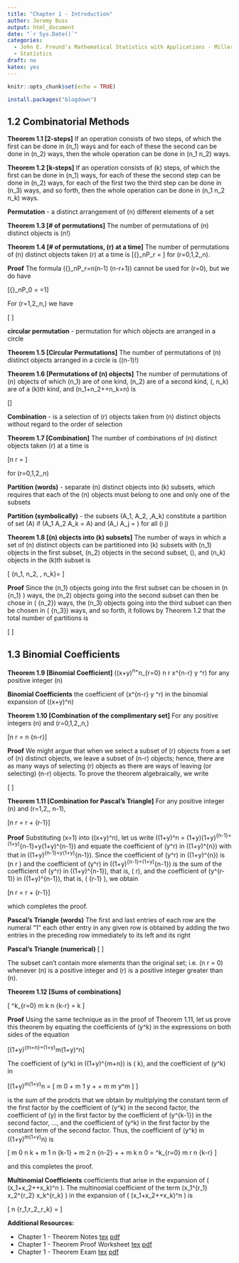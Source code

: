 ```yaml
---
title: "Chapter 1 - Introduction"
author: Jeremy Buss
output: html_document
date: "`r Sys.Date()`"
categories:
  - John E. Freund's Mathematical Statistics with Applications - Miller/Miller
  - Statistics
draft: no
katex: yes
---
```


```r
knitr::opts_chunk$set(echo = TRUE)
```


```r
install.packages("blogdown")
```



## 1.2 Combinatorial Methods

**Theorem 1.1 [2-steps]** If an operation consists of two steps, of which the first can be done in \(n_1\) ways and for each of these the second can be done in \(n_2\) ways, then the whole operation can be done in \(n_1 \cdot n_2\) ways.

**Theorem 1.2 [k-steps]** If an operation consists of \(k\) steps, of which the first can be done in \(n_1\) ways, for each of these the second step can be done in \(n_2\) ways, for each of the first two the third step can be done in \(n_3\) ways, and so forth, then the whole operation can be done in \(n_1 \cdot n_2 \cdot \ldots \cdot n_k\) ways.

**Permutation** - a distinct arrangement of \(n\) different elements of a set

**Theorem 1.3 [# of permutations]** The number of permutations of \(n\) distinct objects is \(n!\)

**Theorem 1.4 [# of permutations, \(r\) at a time]** The number of permutations of \(n\) distinct objects taken \(r\) at a time is
\[{}_nP_r = \frac{n!}{(n-r)!}\]
for \(r=0,1,2,\ldots,n\).

**Proof** The formula \({}_nP_r=n(n-1) \cdot \ldots \cdot (n-r+1)\) cannot be used for \(r=0\), but we do have

\[{}_nP_0 = \frac{n!}{(n-0)!}=1\]

For \(r=1,2,\ldots,n,\) we have

\[
\begin{align}
{}_nP_r&=n(n-1)(n-2) \cdot \ldots \cdot (n-r-1)\\
&=\frac{n(n-1)(n-2) \cdot \ldots \cdot (n-r-1)(n-r)!}{(n-r)!}\\
&=\frac{n!}{(n-r)!}
\end{align}
\]

**circular permutation** - permutation for which objects are arranged in a circle

**Theorem 1.5 [Circular Permutations]** The number of permutations of \(n\) distinct objects arranged in a circle is \((n-1)!\)

**Theorem 1.6 [Permutations of \(n\) objects]** The number of permutations of \(n\) objects of which \(n_1\) are of one kind, \(n_2\) are of a second kind, \(\ldots, n_k\) are of a \(k\)th kind, and \(n_1+n_2+\dots+n_k=n\) is

\[\frac{n!}{n_1! \cdot n_2! \cdot \ldots \cdot n_k!}\]

**Combination** - is a selection of \(r\) objects taken from \(n\) distinct objects without regard to the order of selection

**Theorem 1.7 [Combination]** The number of combinations of \(n\) distinct objects taken \(r\) at a time is 

\[\dbinom n r = \frac{n!}{r!(n-r)!}\]

for \(r=0,1,2,\ldots,n\)

**Partition (words)** - separate \(n\) distinct objects into \(k\) subsets, which requires that each of the \(n\) objects must belong to one and only one of the subsets

**Partition (symbolically)** - the subsets \(A_1, A_2, \ldots ,A_k\) constitute a partition of set \(A\) if \(A_1 \cup A_2 \cup \ldots \cup A_k = A\) and \(A_i \cap A_j = \emptyset\) for all \(i \ne j\)

**Theorem 1.8 [\(n\) objects into \(k\) subsets]** The number of ways in which a set of \(n\) distinct objects can be partitioned into \(k\) subsets with \(n_1\) objects in the first subset, \(n_2\) objects in the second subset, \(\ldots\), and \(n_k\) objects in the \(k\)th subset is 

\[ \dbinom {n} {n_1, n_2, \ldots, n_k}=\frac{n!}{n_1! \cdot n_2! \cdot \ldots \cdot n_k!} \]

**Proof** Since the \(n_1\) objects going into the first subset can be chosen in \(\dbinom n {n_1} \) ways, the \(n_2\) objects going into the second subset can then be chose in \( \dbinom {n-n_1} {n_2}\) ways, the \(n_3\) objects going into the third subset can then be chosen in \( \dbinom {n-n_1-n_2} {n_3}\) ways, and so forth, it follows by Theorem 1.2 that the total number of partitions is

\[ 
\begin{align}
\dbinom {n} {n_1,n_2,\ldots,n_k} &= \dbinom n {n_1} \cdot \dbinom {n - n_1} {n_2} \cdot \ldots \cdot \dbinom {n-n_1-n_2-\cdots -n_{k-1}}{n_k}\\
&= \frac{n!}{n_1! \cdot (n-n_1)!} \cdot \frac{(n-n_1)!}{n_2! \cdot (n-n_1-n_2)!} \cdot \ldots \cdot \frac{(n-n_1-n_2-\cdots-n_{k-1})!}{n_k! \cdot 0!}\\
&= \frac{n!}{n_1! \cdot n_2! \cdot \ldots \cdot n_k!}
\end{align}
\]


## 1.3 Binomial Coefficients

**Theorem 1.9 [Binomial Coefficient]** \((x+y)^n=\sum^n_{r=0} \dbinom n r x^{n-r} y ^r\) for any positive integer \(n\)

**Binomial Coefficients** the coefficient of  \(x^{n-r} y ^r\) in the binomial expansion of \((x+y)^n\)

**Theorem 1.10 [Combination of the complimentary set]** For any positive integers \(n\) and \(r=0,1,2,\ldots,n,\)

\[\dbinom n r = \dbinom n {n-r}\]

**Proof** We might argue that when we select a subset of \(r\) objects from a set of \(n\) distinct objects, we leave a subset of \(n-r\) objects; hence, there are as many ways of selecting \(r\) objects as there are ways of leaving (or selecting) \(n-r\) objects. To prove the theorem algebraically, we write

\[
\begin{align}
\dbinom n {n-r} &= \frac{n!}{(n-r)![n-(n-r)]!} = \frac{n!}{(n-r)!r!}\\
&= \frac{n!}{r!(n-r)!} = \dbinom n r
\end{align}
\]

**Theorem 1.11 [Combination for Pascal's Triangle]** For any positive integer \(n\) and \(r=1,2,\ldots, n-1\),

\[\dbinom n r = \dbinom {n-1} r + \dbinom {n-1} {r-1}\]

**Proof** Substituting \(x=1\) into \((x+y)^n\), let us write \((1+y)^n = (1+y)(1+y)^{n-1}=(1+y)^{n-1}+y(1+y)^{n-1}\) and equate the coefficient of \(y^r\) in \((1+y)^{n}\) with that in \((1+y)^{n-1}+y(1+y)^{n-1}\). Since the coefficient of \(y^r\) in \((1+y)^{n}\) is \(\dbinom n r \) and the coefficient of \(y^r\) in \((1+y)^{n-1}+(1+y)^{n-1}\) is the sum of the coefficient of \(y^r\) in \((1+y)^{n-1}\), that is, \(\dbinom {n-1} r\), and the coefficient of \(y^{r-1}\) in \((1+y)^{n-1}\), that is, \(\dbinom {n-1} {r-1} \), we obtain 

\[\dbinom n r = \dbinom {n-1} r + \dbinom {n-1} {r-1}\]

which completes the proof.

**Pascal's Triangle (words)** The first and last entries of each row are the numeral "1" each other entry in any given row is obtained by adding the two entries in the preceding row immediately to its left and its right

**Pascal's Triangle (numerical)**
\[
\begin{align}
& \, \quad \quad 1\\
& \; \quad 1 \quad 1 \\
& \; 1 \quad 2 \quad 1\\
1 & \quad 3 \quad 3 \quad 1 \\
1 \quad& 4 \quad 6 \quad 4 \quad 1 \\
....&.............
\end{align}
\]

The subset can't contain more elements than the original set; i.e. \(\dbinom n r = 0\) whenever \(n\) is a positive integer and \(r\) is a positive integer greater than \(n\). 

**Theorem 1.12 [Sums of combinations]** 

\[
\sum^k_{r=0} \dbinom m k \dbinom n {k-r} = \dbinom {m+n} k 
\]

**Proof** Using the same technique as in the proof of Theorem 1.11, let us prove this theorem by equating the coefficients of \(y^k\) in the expressions on both sides of the equation

\[(1+y)^{m+n}=(1+y)^m(1+y)^n\]

The coefficient of \(y^k\) in \((1+y)^{m+n}\) is \(\dbinom {m+n} k\), and the coefficient of \(y^k\) in 

\[(1+y)^m(1+y)^n = [ \dbinom m 0 + \dbinom m 1 y + \cdots + \dbinom m m y^m ] \times [ \dbinom n 0 + \dbinom n 1 y + \cdots + \dbinom n n y^n ] \]

is the sum of the prodcts that we obtain by multiplying the constant term of the first factor by the coefficient of \(y^k\) in the second factor, the coefficient of \(y\) in the first factor by the coefficient of \(y^{k-1}\) in the second factor, ..., and the coefficient of \(y^k\) in the first factor by the constant term of the second factor. Thus, the coefficient of \(y^k\) in \((1+y)^m(1+y)^n\) is

\[
\dbinom m 0 \dbinom n k + \dbinom m 1 \dbinom n {k-1} + \dbinom m 2 \dbinom n {n-2} + \cdots + \dbinom m k \dbinom n 0 = \sum^k_{r=0} \dbinom m r \dbinom n {k-r}
\]

and this completes the proof.

**Multinomial Coefficients** coefficients that arise in the expansion of \( (x_1+x_2+\cdots+x_k)^n \). The multinomial coefficient of the term \(x_1^{r_1} \cdot x_2^{r_2} \cdot \ldots \cdot x_k^{r_k} \) in the expansion of \( (x_1+x_2+\cdots+x_k)^n \) is 

\[
\dbinom n {r_1,r_2,\ldots,r_k} = \frac {n!}{r_1! \cdot r_2! \cdot \ldots \cdot r_k!}
\]

**Additional Resources:**

- Chapter 1 - Theorem Notes [tex](./files/Chapter_01_Theorem_Notes.tex) [pdf](./files/Chapter_01_Theorem_Notes.pdf)
- Chapter 1 - Theorem Proof Worksheet [tex](./files/Chapter_01_Theorems_Proof_Worksheet.tex) [pdf](./files/Chapter_01_Theorems_Proof_Worksheet.pdf)
- Chapter 1 - Theorem Exam [tex](./files/Chapter_01_Theorems_Full_Exam.tex) [pdf](./files/Chapter_01_Theorems_Full_Exam.pdf)